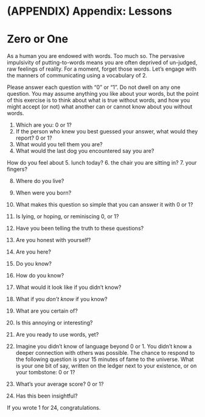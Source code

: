 
# (APPENDIX) Appendix: Lessons {-}  


# Zero or One  

As a human you are endowed with words.
Too much so. The pervasive impulsivity of putting-to-words means you are often deprived
of un-judged, raw feelings of reality.
For a moment, forget those words.
Let's engage with the manners of communicating
using a vocabulary of 2.

Please answer each question with "0" or "1".
Do not dwell on any one question.
You may assume anything you like about your words,
but the point of this exercise is to think about what is true without words, and how you might accept (or not)
what another can or cannot know about you without words.
 
1.  Which are you: 0 or 1?
2.  If the person who knew you best guessed your answer,
    what would they report? 0 or 1?
3.  What would you tell them you are?
4.  What would the last dog you encountered say you are?
 
How do you feel about
5.  lunch today?
6.  the chair you are sitting in?
7.  your fingers?
 
8.  Where do you live?
9.  When were you born?
10. What makes this question so simple that you can answer it
    with 0 or 1?
11. Is lying, or hoping, or reminiscing 0, or 1?
12. Have you been telling the truth to these questions?
13. Are you honest with yourself?
 
14. Are you here?
15. Do you know?
16. How do you know?
17. What would it look like if you didn't know?
18. What if you *don't know* if you know?
 
19. What are you certain of?
20. Is this annoying or interesting?
21. Are you ready to use words, yet?
 
22. Imagine you didn't know of language beyond 0 or 1.
    You didn't know a deeper connection with others was possible.
    The chance to respond to the following question is
    your 15 minutes of fame to the universe.
    What is your one bit of say,
    written on the ledger next to your existence, or
    on your tombstone: 0 or 1?
 
23. What's your average score? 0 or 1?
24. Has this been insightful?
 
If you wrote 1 for 24, congratulations.